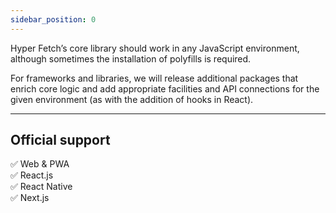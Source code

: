 ```yaml
---
sidebar_position: 0
---
```


Hyper Fetch’s core library should work in any JavaScript environment, although sometimes the installation of polyfills is required.

For frameworks and libraries, we will release additional packages that enrich core logic and add appropriate facilities and API connections
for the given environment (as with the addition of hooks in React).

---

## Official support

<div>✅ Web & PWA</div>
<div>✅ React.js</div>
<div>✅ React Native</div>
<div>✅ Next.js</div>
